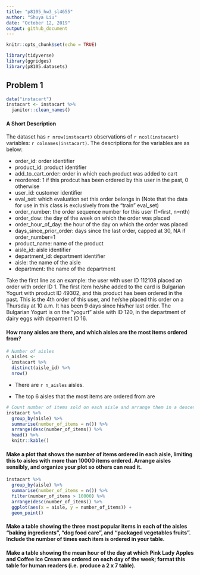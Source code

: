 ```yaml
---
title: "p8105_hw3_sl4655"
author: "Shuya Liu"
date: "October 12, 2019"
output: github_document
---
```


```r
knitr::opts_chunk$set(echo = TRUE)

library(tidyverse)
library(ggridges)
library(p8105.datasets)
```

## Problem 1

```r
data("instacart")
instacart <- instacart %>%
  janitor::clean_names()
```

#### A Short Description

The dataset has `r nrow(instacart)` observations of `r ncol(instacart)` variables: `r colnames(instacart)`. The descriptions for the variables are as below:

* order_id: order identifier
* product_id: product identifier
* add_to_cart_order: order in which each product was added to cart
* reordered: 1 if this prodcut has been ordered by this user in the past, 0 otherwise
* user_id: customer identifier
* eval_set: which evaluation set this order belongs in (Note that the data for use in this class is exclusively from the “train” eval_set)
* order_number: the order sequence number for this user (1=first, n=nth)
* order_dow: the day of the week on which the order was placed
* order_hour_of_day: the hour of the day on which the order was placed
* days_since_prior_order: days since the last order, capped at 30, NA if order_number=1
* product_name: name of the product
* aisle_id: aisle identifier
* department_id: department identifier
* aisle: the name of the aisle
* department: the name of the department

Take the first line as an example: the user with user ID 112108 placed an order with order ID 1. The first item he/she added to the card is Bulgarian Yogurt with product ID 49302, and this product has been ordered in the past. This is the 4th order of this user, and he/she placed this order on a Thursday at 10 a.m. It has been 9 days since his/her last order. The Bulgarian Yogurt is on the "yogurt" aisle with ID 120, in the department of dairy eggs with deparment ID 16. 

#### How many aisles are there, and which aisles are the most items ordered from?

```r
# Number of aisles
n_aisles <- 
  instacart %>% 
  distinct(aisle_id) %>% 
  nrow()
```

* There are `r n_aisles` aisles.

* The top 6 aisles that the most items are ordered from are
```r
# Count number of items sold on each aisle and arrange them in a descending order
instacart %>% 
  group_by(aisle) %>% 
  summarise(number_of_items = n()) %>%
  arrange(desc(number_of_items)) %>% 
  head() %>% 
  knitr::kable()
```

#### Make a plot that shows the number of items ordered in each aisle, limiting this to aisles with more than 10000 items ordered. Arrange aisles sensibly, and organize your plot so others can read it.
```r
instacart %>%
  group_by(aisle) %>% 
  summarise(number_of_items = n()) %>%
  filter(number_of_items > 10000) %>%
  arrange(desc(number_of_items)) %>%
  ggplot(aes(x = aisle, y = number_of_items)) +
  geom_point()
```

#### Make a table showing the three most popular items in each of the aisles “baking ingredients”, “dog food care”, and “packaged vegetables fruits”. Include the number of times each item is ordered in your table.

#### Make a table showing the mean hour of the day at which Pink Lady Apples and Coffee Ice Cream are ordered on each day of the week; format this table for human readers (i.e. produce a 2 x 7 table).
